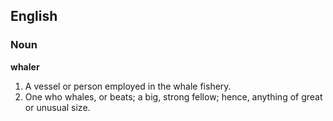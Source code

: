 ==English==

===Noun===

'''whaler'''

#A vessel or person employed in the whale fishery.
#One who whales, or beats; a big, strong fellow; hence, anything of great or unusual size.